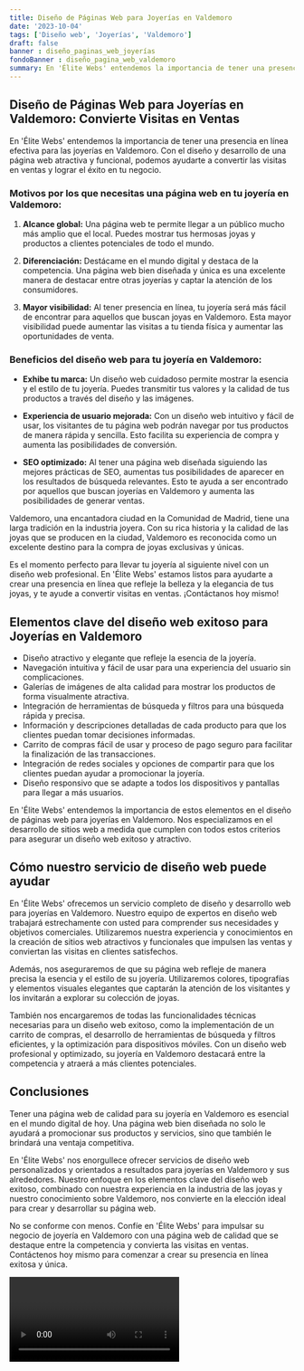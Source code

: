 ```yaml
---
title: Diseño de Páginas Web para Joyerías en Valdemoro
date: '2023-10-04'
tags: ['Diseño web', 'Joyerías', 'Valdemoro']
draft: false
banner : diseño_paginas_web_joyerías
fondoBanner : diseño_pagina_web_valdemoro
summary: En 'Élite Webs' entendemos la importancia de tener una presencia en línea efectiva para las joyerías en Valdemoro. Con el diseño y desarrollo de una página web atractiva y funcional, podemos ayudarte a convertir las visitas en ventas y lograr el éxito en tu negocio.
---
```


## Diseño de Páginas Web para Joyerías en Valdemoro: Convierte Visitas en Ventas

En 'Élite Webs' entendemos la importancia de tener una presencia en línea efectiva para las joyerías en Valdemoro. Con el diseño y desarrollo de una página web atractiva y funcional, podemos ayudarte a convertir las visitas en ventas y lograr el éxito en tu negocio.

### Motivos por los que necesitas una página web en tu joyería en Valdemoro:

1. **Alcance global:** Una página web te permite llegar a un público mucho más amplio que el local. Puedes mostrar tus hermosas joyas y productos a clientes potenciales de todo el mundo.

2. **Diferenciación:** Destácame en el mundo digital y destaca de la competencia. Una página web bien diseñada y única es una excelente manera de destacar entre otras joyerías y captar la atención de los consumidores.

3. **Mayor visibilidad:** Al tener presencia en línea, tu joyería será más fácil de encontrar para aquellos que buscan joyas en Valdemoro. Esta mayor visibilidad puede aumentar las visitas a tu tienda física y aumentar las oportunidades de venta.

### Beneficios del diseño web para tu joyería en Valdemoro:

- **Exhibe tu marca:** Un diseño web cuidadoso permite mostrar la esencia y el estilo de tu joyería. Puedes transmitir tus valores y la calidad de tus productos a través del diseño y las imágenes.

- **Experiencia de usuario mejorada:** Con un diseño web intuitivo y fácil de usar, los visitantes de tu página web podrán navegar por tus productos de manera rápida y sencilla. Esto facilita su experiencia de compra y aumenta las posibilidades de conversión.

- **SEO optimizado:** Al tener una página web diseñada siguiendo las mejores prácticas de SEO, aumentas tus posibilidades de aparecer en los resultados de búsqueda relevantes. Esto te ayuda a ser encontrado por aquellos que buscan joyerías en Valdemoro y aumenta las posibilidades de generar ventas.

Valdemoro, una encantadora ciudad en la Comunidad de Madrid, tiene una larga tradición en la industria joyera. Con su rica historia y la calidad de las joyas que se producen en la ciudad, Valdemoro es reconocida como un excelente destino para la compra de joyas exclusivas y únicas.

Es el momento perfecto para llevar tu joyería al siguiente nivel con un diseño web profesional. En 'Élite Webs' estamos listos para ayudarte a crear una presencia en línea que refleje la belleza y la elegancia de tus joyas, y te ayude a convertir visitas en ventas. ¡Contáctanos hoy mismo!

<GifSeo />

<Cta />

## Elementos clave del diseño web exitoso para Joyerías en Valdemoro

- Diseño atractivo y elegante que refleje la esencia de la joyería.
- Navegación intuitiva y fácil de usar para una experiencia del usuario sin complicaciones.
- Galerías de imágenes de alta calidad para mostrar los productos de forma visualmente atractiva.
- Integración de herramientas de búsqueda y filtros para una búsqueda rápida y precisa.
- Información y descripciones detalladas de cada producto para que los clientes puedan tomar decisiones informadas.
- Carrito de compras fácil de usar y proceso de pago seguro para facilitar la finalización de las transacciones.
- Integración de redes sociales y opciones de compartir para que los clientes puedan ayudar a promocionar la joyería.
- Diseño responsivo que se adapte a todos los dispositivos y pantallas para llegar a más usuarios.

En 'Élite Webs' entendemos la importancia de estos elementos en el diseño de páginas web para joyerías en Valdemoro. Nos especializamos en el desarrollo de sitios web a medida que cumplen con todos estos criterios para asegurar un diseño web exitoso y atractivo.

## Cómo nuestro servicio de diseño web puede ayudar

En 'Élite Webs' ofrecemos un servicio completo de diseño y desarrollo web para joyerías en Valdemoro. Nuestro equipo de expertos en diseño web trabajará estrechamente con usted para comprender sus necesidades y objetivos comerciales. Utilizaremos nuestra experiencia y conocimientos en la creación de sitios web atractivos y funcionales que impulsen las ventas y conviertan las visitas en clientes satisfechos.

Además, nos aseguraremos de que su página web refleje de manera precisa la esencia y el estilo de su joyería. Utilizaremos colores, tipografías y elementos visuales elegantes que captarán la atención de los visitantes y los invitarán a explorar su colección de joyas.

También nos encargaremos de todas las funcionalidades técnicas necesarias para un diseño web exitoso, como la implementación de un carrito de compras, el desarrollo de herramientas de búsqueda y filtros eficientes, y la optimización para dispositivos móviles. Con un diseño web profesional y optimizado, su joyería en Valdemoro destacará entre la competencia y atraerá a más clientes potenciales.

## Conclusiones

Tener una página web de calidad para su joyería en Valdemoro es esencial en el mundo digital de hoy. Una página web bien diseñada no solo le ayudará a promocionar sus productos y servicios, sino que también le brindará una ventaja competitiva.

En 'Élite Webs' nos enorgullece ofrecer servicios de diseño web personalizados y orientados a resultados para joyerías en Valdemoro y sus alrededores. Nuestro enfoque en los elementos clave del diseño web exitoso, combinado con nuestra experiencia en la industria de las joyas y nuestro conocimiento sobre Valdemoro, nos convierte en la elección ideal para crear y desarrollar su página web.

No se conforme con menos. Confíe en 'Élite Webs' para impulsar su negocio de joyería en Valdemoro con una página web de calidad que se destaque entre la competencia y convierta las visitas en ventas. Contáctenos hoy mismo para comenzar a crear su presencia en línea exitosa y única.

<Video />

<CtaBot job='Joyerías' city='Valdemoro'/>

<Gmaps query='Valdemoro+españa+maps' />